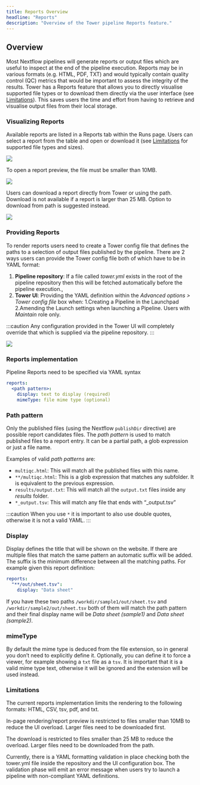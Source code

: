 ```yaml
---
title: Reports Overview
headline: "Reports"
description: "Overview of the Tower pipeline Reports feature."
---
```


## Overview

Most Nextflow pipelines will generate reports or output files which are useful to inspect at the end of the pipeline execution. Reports may be in various formats (e.g. HTML, PDF, TXT) and would typically contain quality control (QC) metrics that would be important to assess the integrity of the results. Tower has a Reports feature that allows you to directly visualise supported file types or to download them directly via the user interface (see [Limitations](#limitations)). This saves users the time and effort from having to retrieve and visualise output files from their local storage.

### Visualizing Reports

Available reports are listed in a Reports tab within the Runs page. Users can select a report from the table and open or download it (see [Limitations](#limitations) for supported file types and sizes).

![](./_images/reports_index.png)

To open a report preview, the file must be smaller than 10MB.

![](./_images/reports_rendering.png)

Users can download a report directly from Tower or using the path. Download is not available if a report is larger than 25 MB. Option to download from path is suggested instead.

![](./_images/reports_download.png)

### Providing Reports

To render reports users need to create a Tower config file that defines the paths to a selection of output files published by the pipeline. There are 2 ways users can provide the Tower config file both of which have to be in YAML format:

1. **Pipeline repository**: If a file called _tower.yml_ exists in the root of the pipeline repository then this will be fetched automatically before the pipeline execution.,
2. **Tower UI**: Providing the YAML definition within the _Advanced options > Tower config file_ box when:
   1.Creating a Pipeline in the Launchpad
   2.Amending the Launch settings when launching a Pipeline. Users with _Maintain_ role only.

:::caution
Any configuration provided in the Tower UI will completely override that which is supplied via the pipeline repository.
:::

![](./_images/reports_config_box.png)

### Reports implementation

Pipeline Reports need to be specified via YAML syntax

```yaml
reports:
  <path pattern>:
    display: text to display (required)
    mimeType: file mime type (optional)
```

### Path pattern

Only the published files (using the Nextflow `publishDir` directive) are possible report candidates files. The _path pattern_ is used to match published files to a report entry. It can be a partial path, a glob expression or just a file name.

Examples of valid _path patterns_ are:

- `multiqc.html`: This will match all the published files with this name.
- `**/multiqc.html`: This is a glob expression that matches any subfolder. It is equivalent to the previous expression.
- `results/output.txt`: This will match all the `output.txt` files inside any _results_ folder.
- `*_output.tsv`: This will match any file that ends with “\_output.tsv”

:::caution
When you use `*` it is important to also use double quotes, otherwise it is not a valid YAML.
:::

### Display

Display defines the title that will be shown on the website. If there are multiple files that match the same pattern an automatic suffix will be added.
The suffix is the minimum difference between all the matching paths. For example given this report definition:

```yaml
reports:
  "**/out/sheet.tsv":
    display: "Data sheet"
```

If you have these two paths `/workdir/sample1/out/sheet.tsv` and `/workdir/sample2/out/sheet.tsv` both of them will match the path pattern and their final display name will be _Data sheet (sample1)_ and _Data sheet (sample2)_.

### mimeType

By default the mime type is deduced from the file extension, so in general you don’t need to explicitly define it. Optionally, you can define it to force a viewer, for example showing a `txt` file as a `tsv`. It is important that it is a valid mime type text, otherwise it will be ignored and the extension will be used instead.

### Limitations

The current reports implementation limits the rendering to the following formats: HTML, CSV, tsv, pdf, and txt.

In-page rendering/report preview is restricted to files smaller than 10MB to reduce the UI overload. Larger files need to be downloaded first.

The download is restricted to files smaller than 25 MB to reduce the overload. Larger files need to be downloaded from the path.

Currently, there is a YAML formatting validation in place checking both the tower.yml file inside the repository and the UI configuration box. The validation phase will emit an error message when users try to launch a pipeline with non-compliant YAML definitions.
